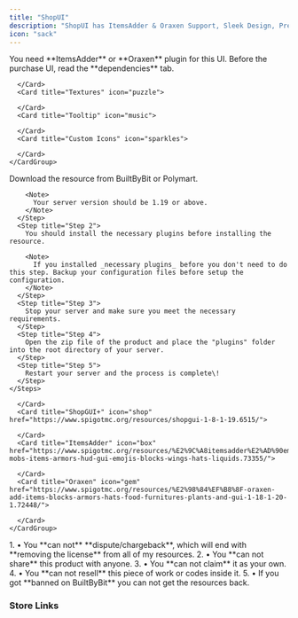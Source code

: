 ```yaml
---
title: "ShopUI"
description: "ShopUI has ItemsAdder & Oraxen Support, Sleek Design, Premade Resource Pack and much more!"
icon: "sack"
---
```


<Info>
  You need **ItemsAdder** or **Oraxen** plugin for this UI. Before the purchase UI, read the **dependencies** tab.
</Info>

<Tabs>
  <Tab title="Features">
    <CardGroup cols="4">
      <Card title="Custom GUI" icon="window">
        
      </Card>
      <Card title="Textures" icon="puzzle">
        
      </Card>
      <Card title="Tooltip" icon="music">
        
      </Card>
      <Card title="Custom Icons" icon="sparkles">
        
      </Card>
    </CardGroup>
  </Tab>
  <Tab title="Installation">
    <Steps>
      <Step title="Step 1">
        Download the resource from BuiltByBit or Polymart.

        <Note>
          Your server version should be 1.19 or above.
        </Note>
      </Step>
      <Step title="Step 2">
        You should install the necessary plugins before installing the resource.

        <Note>
          If you installed _necessary plugins_ before you don't need to do this step. Backup your configuration files before setup the configuration.
        </Note>
      </Step>
      <Step title="Step 3">
        Stop your server and make sure you meet the necessary requirements.
      </Step>
      <Step title="Step 4">
        Open the zip file of the product and place the "plugins" folder into the root directory of your server.
      </Step>
      <Step title="Step 5">
        Restart your server and the process is complete\!
      </Step>
    </Steps>
  </Tab>
  <Tab title="Dependencies">
    <CardGroup cols="4">
      <Card title="Spigot 1.19+" icon="puzzle">
        
      </Card>
      <Card title="ShopGUI+" icon="shop" href="https://www.spigotmc.org/resources/shopgui-1-8-1-19.6515/">
        
      </Card>
      <Card title="ItemsAdder" icon="box" href="https://www.spigotmc.org/resources/%E2%9C%A8itemsadder%E2%AD%90emotes-mobs-items-armors-hud-gui-emojis-blocks-wings-hats-liquids.73355/">
        
      </Card>
      <Card title="Oraxen" icon="gem" href="https://www.spigotmc.org/resources/%E2%98%84%EF%B8%8F-oraxen-add-items-blocks-armors-hats-food-furnitures-plants-and-gui-1-18-1-20-1.72448/">
        
      </Card>
    </CardGroup>
  </Tab>
  <Tab title="ToS">
    <Frame>
      1. • You **can not** **dispute/chargeback**, which will end with **removing the license** from all of my resources.
      2. • You **can not share** this product with anyone.
      3. • You **can not claim** it as your own.
      4. • You **can not resell** this piece of work or codes inside it.
      5. • If you got **banned on BuiltByBit** you can not get the resources back.
    </Frame>
  </Tab>
</Tabs>

### <Icon icon="shop" size="23" />  Store Links

<CardGroup cols="4">
  <Card title="BuiltByBit" icon="cube" href="https://builtbybit.com/resources/shopui-itemsadder-oraxen.38422/">
    
  </Card>
  <Card title="Polymart" icon="p" href="https://polymart.org/resource/shopui-itemsadder-amp-oraxen.5419">
    
  </Card>
</CardGroup>